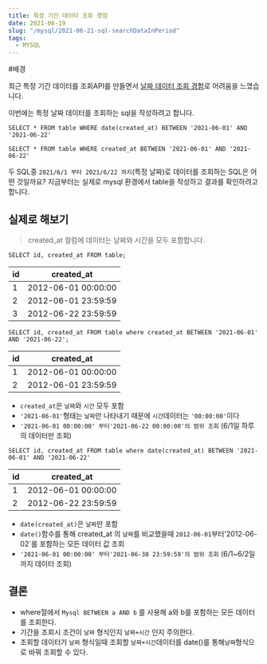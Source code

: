 ```yaml
---
title: 특정 기간 데이터 조회 경험
date: 2021-06-19
slug: "/mysql/2021-06-21-sql-searchDataInPeriod"
tags:
  - MYSQL
---
```


#배경

최근 특정 기간 데이터를 조회API를 만들면서 [날짜 데이터 조회 경험](https://gwiyeomgo.github.io/2021-06-19/sql-dateData)로 어려움을 느꼈습니다.

이번에는 특정 날짜 데이터를 조회하는 sql을 작성하려고 합니다.

```
SELECT * FROM table WHERE date(created_at) BETWEEN '2021-06-01' AND '2021-06-22'
```

```
SELECT * FROM table WHERE created_at BETWEEN '2021-06-01' AND '2021-06-22'
```

두 SQL중 `2021/6/1 부터 2021/6/22 까지`(특정 날짜)로 데이터를 조회하는 SQL은 어떤 것일까요?
지금부터는 실제로 mysql 환경에서 table을 작성하고 결과를 확인하려고 합니다.


## 실제로 해보기


> created_at 컬럼에 데이터는 날짜와 시간을 모두 포함합니다. 


```
SELECT id, created_at FROM table;
```

| id  | created_at |
|---|---|
| 1 | 2012-06-01 00:00:00 |
| 2 | 2012-06-01 23:59:59 |
| 3 | 2012-06-22 23:59:59 |

```
SELECT id, created_at FROM table where created_at BETWEEN '2021-06-01' AND '2021-06-22';
```

| id  | created_at           |
|---|---|
| 1 | 2012-06-01 00:00:00 |
| 2 | 2012-06-01 23:59:59 |

* `created_at`은 `날짜`와 `시간` 모두 포함
* `'2021-06-01'`형태는 `날짜`만 나타내기 때문에 `시간`데이터는 `'00:00:00'`이다
* `'2021-06-01 00:00:00' 부터'2021-06-22 00:00:00'의 범위 조회` (6/1일 하루의 데이터만 조회)

```
SELECT id, created_at FROM table where date(created_at) BETWEEN '2021-06-01' AND '2021-06-22'
```

| id  | created_at |
|---|---|
| 1 | 2012-06-01 00:00:00 |
| 2 | 2012-06-22 23:59:59 |

* `date(created_at)`은 `날짜`만 포함
* `date()`함수를 통해 created_at 의 `날짜`를 비교했을때 `2012-06-01`부터'2012-06-02`를 포함하는 모든 데이터 값 조회 
* `'2021-06-01 00:00:00' 부터'2021-06-30 23:59:59'의 범위 조회` (6/1~6/2일까지 데이터 조회)

## 결론
* where절에서 `Mysql BETWEEN a AND b` 를 사용해 a와 b를 포함하는 모든 데이터를 조회한다.
* 기간을 조회시 조건이 `날짜` 형식인지 `날짜+시간` 인지 주의한다.
* 조회할 데이터가 `날짜` 형식일때 조회할 `날짜+시간`데이터를 date()를 통해`날짜`형식으로 바꿔 조회할 수 있다.



